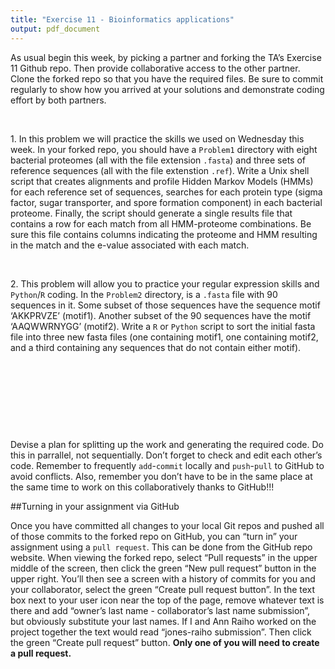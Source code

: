 ```yaml
---
title: "Exercise 11 - Bioinformatics applications"
output: pdf_document
---
```


\pagenumbering{gobble}

As usual begin this week, by picking a partner and forking the TA's Exercise 11 Github repo. Then provide collaborative access to the other partner. Clone the forked repo so that you have the required files. Be sure to commit regularly to show how you arrived at your solutions and demonstrate coding effort by both partners.

&nbsp;

1\. In this problem we will practice the skills we used on Wednesday this week. In your forked repo, you should have a `Problem1` directory with eight bacterial proteomes (all with the file extension `.fasta`) and three sets of reference sequences (all with the file extenstion `.ref`). Write a Unix shell script that creates alignments and profile Hidden Markov Models (HMMs) for each reference set of sequences, searches for each protein type (sigma factor, sugar transporter, and spore formation component) in each bacterial proteome. Finally, the script should generate a single results file that contains a row for each match from all HMM-proteome combinations. Be sure this file contains columns indicating the proteome and HMM resulting in the match and the e-value associated with each match. 
&nbsp;

&nbsp;

2\. This problem will allow you to practice your regular expression skills and `Python`/`R` coding. In the `Problem2` directory, is a `.fasta` file with 90 sequences in it. Some subset of those sequences have the sequence motif 'AKKPRVZE' (motif1). Another subset of the 90 sequences have the motif 'AAQWWRNYGG' (motif2). Write a `R` or `Python` script to sort the initial fasta file into three new fasta files (one containing motif1, one containing motif2, and a third containing any sequences that do not contain either motif).

&nbsp;

&nbsp;

&nbsp;

&nbsp;

Devise a plan for splitting up the work and generating the required code. Do this in parrallel, not sequentially. Don't forget to check and edit each other's code. Remember to frequently `add`-`commit` locally and `push`-`pull` to GitHub to avoid conflicts. Also, remember you don't have to be in the same place at the same time to work on this collaboratively thanks to GitHub!!!

##Turning in your assignment via GitHub

Once you have committed all changes to your local Git repos and pushed all of those commits to the forked repo on GitHub, you can "turn in" your assignment using a `pull request`. This can be done from the GitHub repo website. When viewing the forked repo, select "Pull requests" in the upper middle of the screen, then click the green "New pull request" button in the upper right. You'll then see a screen with a history of commits for you and your collaborator, select the green "Create pull request button". In the text box next to your user icon near the top of the page, remove whatever text is there and add "owner's last name - collaborator's last name submission", but obviously substitute your last names. If I and Ann Raiho worked on the project together the text would read "jones-raiho submission". Then click the green "Create pull request" button. **Only one of you will need to create a pull request.**